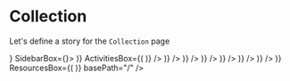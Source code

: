 
<Meta title="Pages|Collection" component={Collection}/>

# Collection
Let's define a story for the `Collection` page

<Preview>
  <Story name="Collection page">
    <WithSidebar 
      HeaderBox={<MainHeader {...getMainHeaderProps() } />}
      SidebarBox={<Sidebar {...getSidebarProps()}/>}>
      <Collection 
        collectionName="Collection test name"
        loadMoreActivities={getLoadMoreProps()}
        loadMoreResources={getLoadMoreProps()}
        loadMoreFollowers={getLoadMoreProps()}
        HeroCollectionBox={(<HeroCollection {...getHeroCollectionProps()} />)}
        ActivitiesBox={(<React.Fragment>
          <ActivityPreview {...activityPreviewProps('Added a link', <Resource {...ResourcePreviewProps() }/>)} />
          <ActivityPreview {...activityPreviewProps('Uploaded a resource', <Resource {...ResourcePreviewProps('license', 'pdf' ) }/>)} />
          <ActivityPreview {...activityPreviewProps('Created a comment', <Comment {...CommentPreviewProps() }/>)} />
          <ActivityPreview {...activityPreviewProps('Created a comment', <Comment {...CommentPreviewProps() }/>)} />
          <ActivityPreview {...activityPreviewProps('Like a comment', <LikedComment {...LikedCommentPreviewProps() }/>)} />
          <ActivityPreview {...activityPreviewProps('Created a comment', <Comment {...CommentPreviewProps() }/>)} />
          <ActivityPreview {...activityPreviewProps('Created a comment', <Comment {...CommentPreviewProps() }/>)} />
        </React.Fragment>)}
        ResourcesBox={(<React.Fragment>
          <Resource {...ResourcePreviewProps() } />
          <Resource {...ResourcePreviewProps('license', 'pdf') } />
          <Resource {...ResourcePreviewProps() } />
          <Resource {...ResourcePreviewProps('license', 'pdf') } />
          <Resource {...ResourcePreviewProps() } />
          <Resource {...ResourcePreviewProps('license', 'pdf') } />
          <Resource {...ResourcePreviewProps() } />
          <Resource {...ResourcePreviewProps() } />
        </React.Fragment>)}
        basePath="/"
      />
    </WithSidebar>
  </Story>
</Preview>


